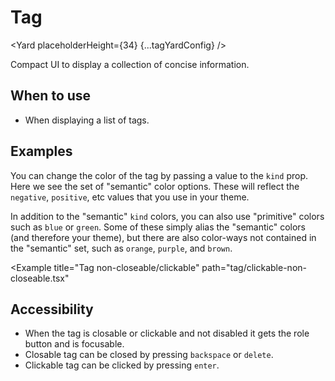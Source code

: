 <!--
Copyright (c) Uber Technologies, Inc.

This source code is licensed under the MIT license found in the
LICENSE file in the root directory of this source tree.
-->






# Tag

<Yard placeholderHeight={34} {...tagYardConfig} />

Compact UI to display a collection of concise information.

## When to use

- When displaying a list of tags.

## Examples

<Example title="Tag basic Usage" path="tag/basic.tsx">
  <Basic />
</Example>

<Example title="Semantic KIND values" path="tag/kinds.tsx">
  <Kinds />
</Example>

You can change the color of the tag by passing a value to the `kind` prop. Here we see the set of "semantic" color options. These will reflect the `negative`, `positive`, etc values that you use in your theme.

<Example title="Primitive KIND values" path="tag/primitive.tsx">
  <Primitive />
</Example>

In addition to the "semantic" `kind` colors, you can also use "primitive" colors such as `blue` or `green`. Some of these simply alias the "semantic" colors (and therefore your theme), but there are also color-ways not contained in the "semantic" set, such as `orange`, `purple`, and `brown`.

<Example title="Tag Variants Prop Type" path="tag/variants.tsx">
  <Variants />
</Example>

<Example title="Tag sizing" path="tag/size.tsx">
  <Size />
</Example>

<Example title="Tag closeable/non-clickable" path="tag/non-clickable.tsx">
  <NonClickable />
</Example>

<Example title="Tag closeable/clickable" path="tag/clickable.tsx">
  <Clickable />
</Example>

<Example title="Tag in a disabled state" path="tag/disabled.tsx">
  <Disabled />
</Example>

<Example title="Tag non-closeable/non-clickable" path="tag/non-closeable.tsx">
  <NonCloseable />
</Example>

<Example
  title="Tag non-closeable/clickable"
  path="tag/clickable-non-closeable.tsx"
>
  <ClickableNonCloseable />
</Example>

<Example title="Tag Custom Color example" path="tag/custom-color.tsx">
  <CustomColor />
</Example>

## Accessibility

- When the tag is closable or clickable and not disabled it gets the role button and is focusable.
- Closable tag can be closed by pressing `backspace` or `delete`.
- Clickable tag can be clicked by pressing `enter`.

<Exports component={TagExports} title="Tag exports" path="baseui/tag" />
